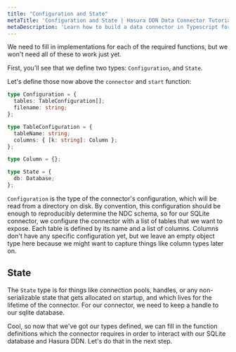 ```yaml
---
title: "Configuration and State"
metaTitle: 'Configuration and State | Hasura DDN Data Connector Tutorial'
metaDescription: 'Learn how to build a data connector in Typescript for Hasura DDN'
---
```


We need to fill in implementations for each of the required functions, but we won't need all of these to work just yet.

First, you'll see that we define two types: `Configuration`, and `State`.

Let's define those now above the `connector` and `start` function:

```typescript
type Configuration = {
  tables: TableConfiguration[];
  filename: string;
};

type TableConfiguration = {
  tableName: string;
  columns: { [k: string]: Column };
};

type Column = {};

type State = {
  db: Database;
};
```

`Configuration` is the type of the connector's configuration, which will be read from a directory on disk. By
convention, this configuration should be enough to reproducibly determine the NDC schema, so for our SQLite connector,
we configure the connector with a list of tables that we want to expose. Each table is defined by its name and a list of
columns. Columns don't have any specific configuration yet, but we leave an empty object type here because we might want
to capture things like column types later on.

[//]: # (TODO: What does it mean to validate the configuration? What does it mean to have a validated configuration?)

## State

The `State` type is for things like connection pools, handles, or any non-serializable state that gets allocated on
startup, and which lives for the lifetime of the connector. For our connector, we need to keep a handle to our sqlite
database.

Cool, so now that we've got our types defined, we can fill in the function definitions which the connector requires 
in order to interact with our SQLite database and Hasura DDN. Let's do that in the next step.